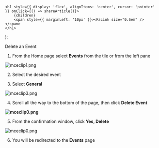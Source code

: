 

    <h1 style={{ display: 'flex', alignItems: 'center', cursor: 'pointer' }} onClick={() => shareArticle()}>
        {children} 
        <span style={{ marginLeft: '10px' }}><FaLink size="0.6em" /></span>
    </h1>
);

<ToastContainer />

<ClickableTitle>Delete an Event</ClickableTitle>




1. From the Home page select **Events** from the tile or from the left pane


![mceclip1.png](../../../resources/article-images/4413816092051-Delete-an-Event_1.png)


2. Select the desired event


3. Select **General** 


![mceclip3.png](../../../resources/article-images/4413816092051-Delete-an-Event_2.png)


4. Scroll all the way to the bottom of the page, then click **Delete Event**


**![mceclip0.png](../../../resources/article-images/4413816092051-Delete-an-Event_3.png)**


5. From the confirmation window, click **Yes, Delete**


![mceclip0.png](../../../resources/article-images/4413816092051-Delete-an-Event_4.png)


6. You will be redirected to the **Events** page




